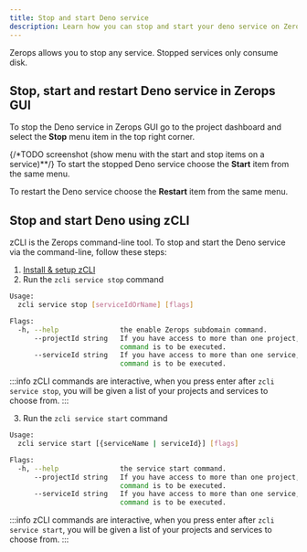 ```yaml
---
title: Stop and start Deno service
description: Learn how you can stop and start your deno service on Zerops.
---
```


Zerops allows you to stop any service. Stopped services only consume disk.

## Stop, start and restart Deno service in Zerops GUI

To stop the Deno service in Zerops GUI go to the project dashboard and select the **Stop** menu item in the top right corner.

{/*TODO screenshot (show menu with the start and stop items on a service)**/}
To start the stopped Deno service choose the **Start** item from the same menu.

To restart the Deno service choose the **Restart** item from the same menu.

## Stop and start Deno using zCLI

zCLI is the Zerops command-line tool. To stop and start the Deno service via the command-line, follow these steps:

1. [Install & setup zCLI](/references/cli)
2. Run the `zcli service stop` command

```sh
Usage:
  zcli service stop [serviceIdOrName] [flags]

Flags:
  -h, --help               the enable Zerops subdomain command.
      --projectId string   If you have access to more than one project, you must specify the project ID for which the
                           command is to be executed.
      --serviceId string   If you have access to more than one service, you must specify the service ID for which the
                           command is to be executed.
```

:::info
zCLI commands are interactive, when you press enter after `zcli service stop`, you will be given a list of your projects and services to choose from.
:::

3. Run the `zcli service start` command

```sh
Usage:
  zcli service start [{serviceName | serviceId}] [flags]

Flags:
  -h, --help               the service start command.
      --projectId string   If you have access to more than one project, you must specify the project ID for which the
                           command is to be executed.
      --serviceId string   If you have access to more than one service, you must specify the service ID for which the
                           command is to be executed.
```

:::info
zCLI commands are interactive, when you press enter after `zcli service start`, you will be given a list of your projects and services to choose from.
:::
